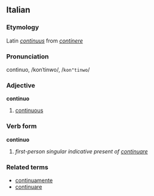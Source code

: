==Italian==
===Etymology===
Latin ''[[continuus]]'' from ''[[continere]]''
===Pronunciation===
contìnuo, /konˈtinwo/, /<tt>kon"tinwo</tt>/
===Adjective===
'''continuo'''

# [[continuous]]

===Verb form===
'''continuo'''

# ''first-person singular indicative present of [[continuare]]''

===Related terms===
*[[continuamente]]
*[[continuare]]
